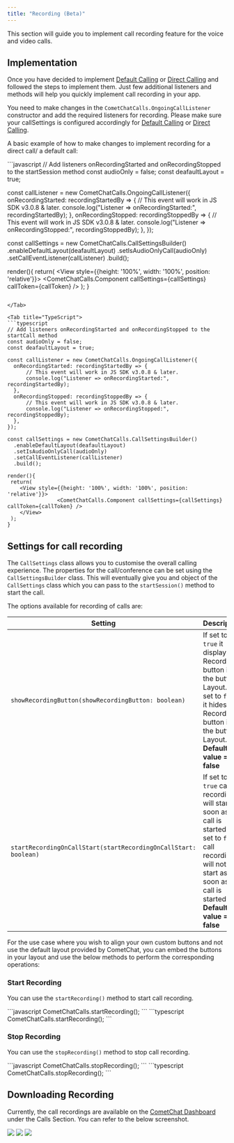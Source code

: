 ```yaml
---
title: "Recording (Beta)"
---
```




This section will guide you to implement call recording feature for the voice and video calls.

## Implementation

Once you have decided to implement [Default Calling](/docs/sdk/react-native/default-call) or [Direct Calling](/docs/sdk/react-native/direct-call) and followed the steps to implement them. Just few additional listeners and methods will help you quickly implement call recording in your app.

You need to make changes in the `CometChatCalls.OngoingCallListener` constructor and add the required listeners for recording. Please make sure your callSettings is configured accordingly for [Default Calling](/docs/sdk/react-native/default-call) or [Direct Calling](/docs/sdk/react-native/direct-call).

A basic example of how to make changes to implement recording for a direct call/ a default call:

<Tabs>
<Tab title="JavaScript">
```javascript
// Add listeners onRecordingStarted and onRecordingStopped to the startSession method
const audioOnly = false;
const deafaultLayout = true;

const callListener = new CometChatCalls.OngoingCallListener({
  onRecordingStarted: recordingStartedBy => {
      // This event will work in JS SDK v3.0.8 & later.
      console.log("Listener => onRecordingStarted:", recordingStartedBy);
  },
  onRecordingStopped: recordingStoppedBy => {
      // This event will work in JS SDK v3.0.8 & later.
      console.log("Listener => onRecordingStopped:", recordingStoppedBy);
  },
});

const callSettings = new CometChatCalls.CallSettingsBuilder()
  .enableDefaultLayout(deafaultLayout)
  .setIsAudioOnlyCall(audioOnly)
  .setCallEventListener(callListener)
  .build();

render(){
 return(
    <View style={{height: '100%', width: '100%', position: 'relative'}}>
				<CometChatCalls.Component callSettings={callSettings} callToken={callToken} />
    </View>
 );
}
```

</Tab>

<Tab title="TypeScript">
```typescript
// Add listeners onRecordingStarted and onRecordingStopped to the startCall method
const audioOnly = false;
const deafaultLayout = true;

const callListener = new CometChatCalls.OngoingCallListener({
  onRecordingStarted: recordingStartedBy => {
      // This event will work in JS SDK v3.0.8 & later.
      console.log("Listener => onRecordingStarted:", recordingStartedBy);
  },
  onRecordingStopped: recordingStoppedBy => {
      // This event will work in JS SDK v3.0.8 & later.
      console.log("Listener => onRecordingStopped:", recordingStoppedBy);
  },
});

const callSettings = new CometChatCalls.CallSettingsBuilder()
  .enableDefaultLayout(deafaultLayout)
  .setIsAudioOnlyCall(audioOnly)
  .setCallEventListener(callListener)
  .build();

render(){
 return(
    <View style={{height: '100%', width: '100%', position: 'relative'}}>
				<CometChatCalls.Component callSettings={callSettings} callToken={callToken} />
    </View>
 );
}
```

</Tab>

</Tabs>

## Settings for call recording

The `CallSettings` class allows you to customise the overall calling experience. The properties for the call/conference can be set using the `CallSettingsBuilder` class. This will eventually give you and object of the `CallSettings` class which you can pass to the `startSession()` method to start the call.

The options available for recording of calls are:

| Setting                                                         | Description                                                                                                                                                                          |
| --------------------------------------------------------------- | ------------------------------------------------------------------------------------------------------------------------------------------------------------------------------------ |
| `showRecordingButton(showRecordingButton: boolean)`             | If set to `true` it displays the Recording button in the button Layout. if set to `false` it hides the Recording button in the button Layout. **Default value = false**              |
| `startRecordingOnCallStart(startRecordingOnCallStart: boolean)` | If set to `true` call recording will start as soon as the call is started. if set to `false` call recording will not start as soon as the call is started. **Default value = false** |

For the use case where you wish to align your own custom buttons and not use the default layout provided by CometChat, you can embed the buttons in your layout and use the below methods to perform the corresponding operations:

### Start Recording

You can use the `startRecording()` method to start call recording.

<Tabs>
<Tab title="JavaScript">
```javascript
CometChatCalls.startRecording();
```

</Tab>

<Tab title="TypeScript">
```typescript
CometChatCalls.startRecording();
```

</Tab>

</Tabs>

### Stop Recording

You can use the `stopRecording()` method to stop call recording.

<Tabs>
<Tab title="JavaScript">
```javascript
CometChatCalls.stopRecording();
```

</Tab>

<Tab title="TypeScript">
```typescript
CometChatCalls.stopRecording();
```

</Tab>

</Tabs>

## Downloading Recording

Currently, the call recordings are available on the [CometChat Dashboard](https://app.cometchat.com) under the Calls Section. You can refer to the below screenshot.

<Frame>
  <img src="/images/1599bf3a-zilsopkkkqhmf5w9s698c0il4r48pnpnwohzvy0pwlf2c4zdgyc7vwdwnv8yua1n-5b58e8c9377ee9bac1626a390525d975.png" />
</Frame>

<Frame>
  <img src="/images/0dbede41-973pm755w3ywers0zxwnyihpqlnnq43tnbmnreqtkm3d3whsowi52iiqsbkbqze1-4eb5d3cce059b21d7a1add99427296dd.png" />
</Frame>

<Frame>
  <img src="/images/aff2fac9-5hk4d3gfcr4kx6wwp93698ocwe5tyfp4owfvidbxczmoeebruiejzdz5zxkd1t47-aad037f6953c6ba50729c8e00da500ef.png" />
</Frame>
